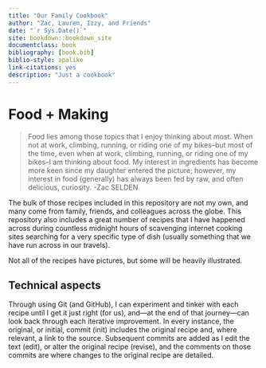 ```yaml
--- 
title: "Our Family Cookbook"
author: "Zac, Lauren, Izzy, and Friends"
date: "`r Sys.Date()`"
site: bookdown::bookdown_site
documentclass: book
bibliography: [book.bib]
biblio-style: apalike
link-citations: yes
description: "Just a cookbook"
---
```


# Food + Making {-}

>Food lies among those topics that I enjoy thinking about most. When not at work, climbing, running, or riding one of my bikes--but most of the time, even when at work, climbing, running, or riding one of my bikes--I am thinking about food. My interest in ingredients has become more keen since my daughter entered the picture; however, my interest in food (generally) has always been fed by raw, and often delicious, curiosity. -Zac SELDEN

The bulk of those recipes included in this repository are not my own, and many come from family, friends, and colleagues across the globe. This repository also includes a great number of recipes that I have happened across during countless midnight hours of scavenging internet cooking sites searching for a very specific type of dish (usually something that we have run across in our travels).

Not all of the recipes have pictures, but some will be heavily illustrated.

## Technical aspects

Through using Git (and GitHub), I can experiment and tinker with each recipe until I get it just right (for us), and---at the end of that journey---can look back through each iterative improvement. In every instance, the original, or initial, commit (init) includes the original recipe and, where relevant, a link to the source. Subsequent commits are added as I edit the text (edit), or alter the original recipe (revise), and the comments on those commits are where changes to the original recipe are detailed.
